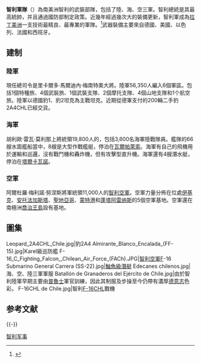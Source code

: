 {{Infobox national military
| color=#99CCFF
| country= 智利
| image= [[File:Coat_of_arms_of_Chile.svg|150px]]
| name=智利軍隊<br>{{lang|es|Fuerzas Armadas de Chile}}
|commander-in-chief= [[智利總統|智利總統]]<br>[[加夫列尔·博里奇|加夫列尔·博里奇]]
|commander-in-chief_title= 總司令
|minister           = 阿爾貝托·埃斯皮納
|minister_title     = 國防部長
| age                = 18
| conscription       =
| manpower_data      =
| manpower_age       =
| available          = 8,787,804 (2022年) {{sfn| https://www.globalfirepower.com/country-military-strength-detail.php?country_id=chile}} 
| available_f        =
| fit                = 7,378,094 (2022年) {{sfn| https://www.globalfirepower.com/country-military-strength-detail.php?country_id=chile}} 
| fit_f              =
| reaching           = 292,927（2022年）{{sfn| https://www.globalfirepower.com/country-military-strength-detail.php?country_id=chile}} 
| reaching_f         = 
| active             = 80,000 (全球第38） {{sfn| https://www.globalfirepower.com/country-military-strength-detail.php?country_id=chile}} <br/>（2022年）
| ranked             =
| reserve            = 40,000（全球第29） {{sfn| https://www.globalfirepower.com/country-military-strength-detail.php?country_id=chile}} <br/>（2022年）
| deployed           =
| branches=
| amount= 73億美金 (2011)<ref name=SIPRI>{{cite web|title=Military Expenditure of Chile|url=http://milexdata.sipri.org|work=The SIPRI Military Expenditure Database|publisher=[[SIPRI|SIPRI]]|accessdate=5 July 2012|year=2012|quote=2011 Military Expenditure of Chile In constant (2010) US$7.392 m SIPRI Estimate|deadurl=yes|archiveurl=https://web.archive.org/web/20100328072123/http://milexdata.sipri.org/|archivedate=2010年3月28日}}</ref>
| percent_GDP=佔GDP的3.0%（2011年估計）<ref name=SIPRI/><ref>{{cite web|title=Chile GDP, current prices US dollars|url=http://www.imf.org/external/pubs/ft/weo/2012/01/weodata/weorept.aspx?pr.x=33&pr.y=6&sy=2011&ey=2011&scsm=1&ssd=1&sort=country&ds=.&br=1&c=228&s=NGDPD&grp=0&a=|work=World Economic Outlook Database|publisher=[[International_Monetary_Fund|International Monetary Fund]]|accessdate=5 May 2012|date=April 2012|quote=Chile GDP, current prices $USD 248.411 billion|archive-date=2015-10-31|archive-url=https://web.archive.org/web/20151031191045/http://www.imf.org/external/pubs/ft/weo/2012/01/weodata/weorept.aspx?pr.x=33&pr.y=6&sy=2011&ey=2011&scsm=1&ssd=1&sort=country&ds=.&br=1&c=228&s=NGDPD&grp=0&a=|dead-url=no}}</ref>
|domestic_suppliers=FAMAE<br>ENAER<br>ASMAR<br>DTS<br>SISDEF<br>DESA<br>LINKTRONIC<br>Detroit Chile
|foreign_suppliers = {{flag|Australia}}<br>{{flag|Brazil}}<br>{{flag|Canada}}<br>{{flag|Colombia}}<br>{{flag|France}}<br>{{flag|Germany}}<br>{{flag|Israel}}<br>{{flag|Italy}}<br>{{flag|Spain}}<br>{{flag|Sweden}}<br>{{flag|Republic of China}}<br>{{flag|United Kingdom}}<br>{{flag|United States}}
}}

'''智利軍隊'''（{{lang-es|Fuerzas Armadas de Chile}}）為南美洲智利的武裝部隊，包括了陸、海、空三軍。智利總統是其最高統帥，并且通過國防部制定政策。近幾年經過幾次大的裝備更新，智利軍成為[[拉丁美洲|拉丁美洲]]一支技術最精良、最專業的軍隊。<ref name="BAWDEN">{{cite book | last = Bawden | first = John R | authorlink = | title = 'The Pinochet Generation: The Chilean Military in the Twentieth Century' | publisher = University of Alabama | date = 2016 | location = | pages = 218–219 | url = | doi = | id = | isbn = 978-0-8173-1928-1 }}</ref>武器裝備主要來自德國、美國、以色列、法國和西班牙。

==建制==
===陸軍===
{{link-en|智利陸軍|Chilean Army}}現任總司令是里卡爾多·馬爾迪內·梅南特奧大將。陸軍56,350人編入6個軍區。包括1個特種旅、4個武裝旅、1個武裝支隊、2個摩托支隊、4個山地支隊和1个航空旅。陸軍以德國豹1、豹2坦克為主戰坦克。近期從德軍支付的200輛二手豹2A4CHL已經交貨。

===海軍===
胡利歐·雷瓦·莫利那上將統領19,800人的{{link-en|智利海軍|Chilean Navy}}，包括3,600名海軍陸戰隊員。艦隊的66艘水面艦船當中，8艘是大型作戰艦艇，停泊在[[瓦爾帕萊索|瓦爾帕萊索]]。海軍有自己的飛機用於運輸和巡邏，沒有戰鬥機和轟炸機，但有攻擊型直升機。海軍還有4艘潛水艇，停泊在[[塔爾卡瓦諾|塔爾卡瓦諾]]。

===空軍===
{{Main|智利空軍}}

阿爾杜羅·梅利諾·努涅斯將軍統領11,000人的[[智利空軍|智利空軍]]。空軍力量分佈在位處[[伊基克|伊基克]]、[[安托法加斯塔|安托法加斯塔]]、[[聖地亞哥_(智利)|聖地亞哥]]、[[蒙特港|蒙特港]]和[[蓬塔阿雷纳斯|蓬塔阿雷纳斯]]的5個空軍基地。空軍還在南極洲[[喬治王島|喬治王島]]設有基地。

==圖集==
<gallery>
Leopard_2A4CHL_Chile.jpg|豹2A4
Almirante_Blanco_Encalada_(FF-15).jpg|Karel級巡防艦
F-16_C_Fighting_Falcon,_Chilean_Air_Force_(FACh).JPG|[[智利空軍|智利空軍]]F-16
Submarino General Carrera (SS-22).jpg|[[鮋魚級潛艇|鮋魚級潛艇]]
Edecanes chilenos.jpg|海、空、陸三軍軍服
Batallón de Granaderos del Ejército de Chile.jpg|由於智利陸軍早期主要由[[普魯士|普魯士]]軍官訓練，因此其制服及步操至今仍帶有濃厚[[德意志|德意志]]色彩。
F-16CHL de Chile.jpg|智利[[F-16|F-16]]CHL戰機
</gallery>

== 参考文献 ==
{{Reflist}}

{{-}}
{{美洲各國家和地區軍事}}

[[Category:智利军事|]]